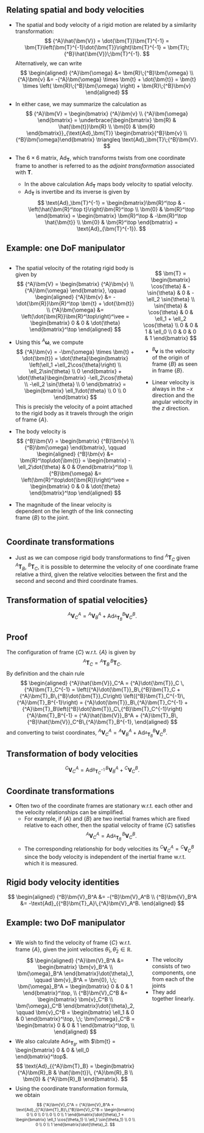 ## Relating spatial and body velocities {.smaller}

* The spatial and body velocity of a rigid motion are related by a similarity
transformation:
$$
{^A}\hat{\bm{V}} = \dot{\bm{T}}\bm{T}^{-1} =
\bm{T}\left(\bm{T}^{-1}\dot{\bm{T}}\right)\bm{T}^{-1} =
\bm{T}\;{^B}\hat{\bm{V}}\;\bm{T}^{-1}.
$$
Alternatively, we can write
$$
\begin{aligned}
{^A}\bm{\omega} &= \bm{R}\;{^B}\bm{\omega} \\
{^A}\bm{v} &= -{^A}\bm{\omega} \times \bm{t} + \dot{\bm{t}} = \bm{t} \times
\left( \bm{R}\;{^B}\bm{\omega} \right) + \bm{R}\;{^B}\bm{v}
\end{aligned}
$$

* In either case, we may summarize the calculation as
$$ {^A}\bm{V} = \begin{bmatrix} {^A}\bm{v} \\ {^A}\bm{\omega} \end{bmatrix} =
\underbrace{\begin{bmatrix} \bm{R} & \hat{\bm{t}}\bm{R} \\ \bm{0} & \bm{R} \end{bmatrix}}_{\text{Ad}_\bm{T}}
\begin{bmatrix}{^B}\bm{v} \\ {^B}\bm{\omega}\end{bmatrix} \triangleq
\text{Ad}_\bm{T}\;{^B}\bm{V}.
$$

* The $6 \times 6$ matrix, $\text{Ad}_\bm{T}$, which transforms twists from one coordinate frame to
another is referred to as the _adjoint transformation_ associated with $\bm{T}$.
  - In the above calculation $\text{Ad}_\bm{T}$ maps body velocity to spatial
    velocity.
  - $\text{Ad}_\bm{T}$ is invertibe and its inverse is given by
  $$
  \text{Ad}_\bm{T}^{-1} = \begin{bmatrix}\bm{R}^\top & -\left(\hat{\bm{R}^\top
  t}\right)\bm{R}^\top \\ \bm{0} & \bm{R}^\top \end{bmatrix} =
  \begin{bmatrix} \bm{R}^\top & -\bm{R}^\top \hat{\bm{t}} \\ \bm{0} &
  \bm{R}^\top \end{bmatrix} = \text{Ad}_{\bm{T}^{-1}}.
  $$


<!--
## Transforming twists {.smaller}

&nbsp;

:::: {.columns}

::: {.column width="60%"}

* The velocity of a moving body can be expressed w.r.t. a world reference 
frame $\{A\}$ or the moving body frame $\{B\}$ as shown in the figure:

$$ {^Y}\bm{\nu} = \text{Ad}\left( {^Y}\xi_X \right){^X}\bm{\nu}. $$

by using the adjoint mapping/matrix, $\text{Ad}$, which is defined by:

$$ \text{Ad}(\xi) = 
\begin{bmatrix}
\bm{R} & \hat{\bm{t}} \bm{R} \\ 0 & \bm{R}
\end{bmatrix} \in \mathbb{R}^{6 \times 6}.
$$

* Recall $\xi \sim (\bm{R}, \bm{t})$ represents the rigid-body motion.

:::


::: {.column width="40%"}
<center>
<img src="contents/assets/fig3_1.svg" width="400" height="200" />
</center>

::: {.callout-tip icon="false"}
## Representing spatial velocities
Notice that $\bm{\nu}$ is a $6$-dimensional vector.
:::

:::

::::
-->

## Example: one DoF manipulator {.smaller}

:::: {.columns}

::: {.column width="70%"}
* The spatial velocity of the rotating rigid body is given by 
$$
{^A}\bm{V} = \begin{bmatrix} {^A}\bm{v} \\ {^A}\bm{\omega} \end{bmatrix}, \qquad
\begin{aligned}
{^A}\bm{v} &= -\dot{\bm{R}}\bm{R}^\top \bm{t} + \dot{\bm{t}} \\
{^A}\bm{\omega} &= \left(\dot{\bm{R}}\bm{R}^\top\right)^\vee = \begin{bmatrix}
0 & 0 & \dot{\theta} \end{bmatrix}^\top
\end{aligned}
$$
* Using this ${^A}\bm{\omega}$, we compute
$$
{^A}\bm{v} = -\bm{\omega} \times \bm{t} + \dot{\bm{t}} = \dot{\theta}\begin{bmatrix}
\left(\ell_1 +\ell_2\cos{\theta}\right) \\
\ell_2\sin{\theta} \\ 0
\end{bmatrix} + \dot{\theta}\begin{bmatrix} -\ell_2\cos{\theta} \\ 
-\ell_2 \sin{\theta} \\ 0
\end{bmatrix} = \begin{bmatrix} \ell_1\dot{\theta} \\ 0 \\ 0 \end{bmatrix}
$$
This is precisly the velocity of a point attached to the rigid body as it
travels through the origin of frame $\{A\}$.

* The body velocity is
$$
{^B}\bm{V} = \begin{bmatrix} {^B}\bm{v} \\ {^B}\bm{\omega} \end{bmatrix}, \qquad
\begin{aligned}
{^B}\bm{v} &= \bm{R}^\top\dot{\bm{t}} = \begin{bmatrix} -\ell_2\dot{\theta} & 0
& 0\end{bmatrix}^\top \\
{^B}\bm{\omega} &= \left(\bm{R}^\top\dot{\bm{R}}\right)^\vee = \begin{bmatrix}
0 & 0 & \dot{\theta} \end{bmatrix}^\top
\end{aligned}
$$

* The magnitude of the linear velocity is dependent on the length of the link
connecting frame $\{B\}$ to the joint.

:::


::: {.column width="30%"}
<img data-src="contents/assets/one-dof-manipulator.png" width="100%"/>

$$
\bm{T} = \begin{bmatrix}
\cos{\theta} & -\sin{\theta} & 0 & -\ell_2 \sin{\theta} \\
\sin{\theta} & \cos{\theta} & 0 & \ell_1 + \ell_2 \cos{\theta} \\
0 & 0 & 1 & \ell_0 \\
0 & 0 & 0 & 1
\end{bmatrix}
$$

* ${^B}\bm{v}$ is the velocity of the origin of frame $\{B\}$ as seen in frame
$\{B\}$.

* Linear velocity is always in the $-x$ direction and the angular velocity in
the $z$ direction.

:::

::::


## Coordinate transformations {.smaller}

* Just as we can compose rigid body transformations to find ${^A}\bm{T}_C$ given
${^A}\bm{T}_B$, ${^B}\bm{T}_C$, it is possible to determine the velocity of one
coordinate frame relative a third, given the relative velocities between the
first and the second and second and third coordinate frames.

::: {.callout-note icon="false"}
## Transformation of spatial velocities}
$$ {^A}\bm{V}_C^A = {^A}\bm{V}_B^A + \text{Ad}_{{^A}\bm{T}_B} {^B}\bm{V}_C^B. $$
:::

:::: {.callout-tip icon="false"}
## Proof
The configuration of frame $\{C\}$ w.r.t. $\{A\}$ is given by $${^A}\bm{T}_C =
{^A}\bm{T}_B\,{^B}\bm{T}_C. $$
By definition and the chain rule
$$
\begin{aligned}
{^A}\hat{\bm{V}}_C^A = {^A}\dot{\bm{T}}_C \, {^A}\bm{T}_C^{-1} =
\left({^A}\dot{\bm{T}}_B\,{^B}\bm{T}_C + {^A}\bm{T}_B\,{^B}\dot{\bm{T}}_C\right)
\left({^B}\bm{T}_C^{-1}\,{^A}\bm{T}_B^{-1}\right) =
{^A}\dot{\bm{T}}_B\,{^A}\bm{T}_C^{-1} +
{^A}\bm{T}_B\left({^B}\dot{\bm{T}}_C\,{^B}\bm{T}_C^{-1}\right){^A}\bm{T}_B^{-1}
= {^A}\hat{\bm{V}}_B^A + {^A}\bm{T}_B\,{^B}\hat{\bm{V}}_C^B\,{^A}\bm{T}_B^{-1},
\end{aligned}
$$
and converting to twist coordinates,
${^A}\bm{V}_C^A = {^A}\bm{V}_B^A + \text{Ad}_{{^A}\bm{T}_B} {^B}\bm{V}_C^B$.
:::

::: {.callout-note icon="false"}
## Transformation of body velocities
$$ {^C}\bm{V}_C^A = \text{Ad}_{{^B}\bm{T}_C^{-1}}\,{^B}\bm{V}_B^A +
{^C}\bm{V}_C^B. $$
:::


## Coordinate transformations {.smaller}

* Often two of the coordinate frames are stationary w.r.t. each other and the
velocity relationships can be simplified.
  - For example, if $\{A\}$ and $\{B\}$ are two inertial frames which are fixed
    relative to each other, then the spatial velocity of frame $\{C\}$ satisfies
    $$ {^A}\bm{V}_C^A = \text{Ad}_{{^A}\bm{T}_B}\,{^B}\bm{V}_C^B. $$
  - The corresponding relationship for body velocities its ${^C}\bm{V}_C^A =
    {^C}\bm{V}_C^B$ since the body velocity is independent of the inertial frame
    w.r.t. which it is measured.

::: {.callout-tip icon="false"}
## Rigid body velocity identities
$$
\begin{aligned}
{^B}\bm{V}_B^A &= -{^B}\bm{V}_A^B \\
{^B}\bm{V}_B^A &= -\text{Ad}_{{^B}\bm{T}_A}\,{^A}\bm{V}_A^B.
\end{aligned}
$$
:::


## Example: two DoF manipulator {.smaller}

:::: {.columns}

::: {.column width="70%"}
* We wish to find the velocity of frame $\{C\}$ w.r.t. frame $\{A\}$, given the
joint velocities $\dot{\theta}_1, \dot{\theta}_2 \in \mathbb{R}$.
$$
\begin{aligned}
{^A}\bm{V}_B^A &= \begin{bmatrix} \bm{v}_B^A \\ \bm{\omega}_B^A \end{bmatrix}\dot{\theta}_1, \qquad 
\bm{v}_B^A = \bm{0}, \;\; \bm{\omega}_B^A = \begin{bmatrix} 0 & 0 & 1
\end{bmatrix}^\top, \\
{^B}\bm{V}_C^B &= \begin{bmatrix} \bm{v}_C^B \\ \bm{\omega}_C^B \end{bmatrix}\dot{\theta}_2, \qquad 
\bm{v}_C^B = \begin{bmatrix} \ell_1 & 0 & 0 \end{bmatrix}^\top, \;\; \bm{\omega}_C^B = 
\begin{bmatrix} 0 & 0 & 1 \end{bmatrix}^\top, \\
\end{aligned}
$$
* We also calculate $\text{Ad}_{{^A}\bm{T}_B}$, with $\bm{t} = \begin{bmatrix} 0
& 0 & \ell_0 \end{bmatrix}^\top$.
$$ \text{Ad}_{{^A}\bm{T}_B} = \begin{bmatrix} {^A}\bm{R}_B & \hat{\bm{t}}\,
{^A}\bm{R}_B \\ \bm{0} & {^A}\bm{R}_B \end{bmatrix}. $$
* Using the coordinate transformation formula, we obtain
<p style="font-size:77%">
$$
{^A}\bm{V}_C^A = {^A}\bm{V}_B^A + \text{Ad}_{{^A}\bm{T}_B}\,{^B}\bm{V}_C^B = 
\begin{bmatrix} 0 \\ 0 \\ 0 \\ 0 \\ 0 \\ 1 \end{bmatrix}\dot{\theta}_1 +
\begin{bmatrix} \ell_1 \cos{\theta_1} \\ \ell_1 \sin{\theta_1} \\ 0 \\ 0 \\ 0 \\
1 \end{bmatrix}\dot{\theta}_2.
$$
</p>
:::

::: {.column width="30%"}

&nbsp;

<img data-src="contents/assets/two-dof-manipulator.png" width="100%"/>

::: {.callout-tip appearance="minimal"}
* The velocity consists of two components, one from each of the joints
* They add together linearly.
:::

:::

::::

